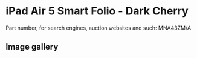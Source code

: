 # iPad Air 5 Smart Folio - Dark Cherry

Part number, for search engines, auction websites and such: MNA43ZM/A

## Image gallery

<div style={{ width: "768px" }}>
  <GalleryComponent
    images={[
      {
        original: "/everysource/MNA43",
        thumbnail: "/everypreview/MNA43",
      },
      {
        original: "/everysource/MNA43_AV1",
        thumbnail: "/everypreview/MNA43_AV1",
      },
      {
        original: "/everysource/MNA43_AV2",
        thumbnail: "/everypreview/MNA43_AV2",
      }
    ]}
  />
</div>